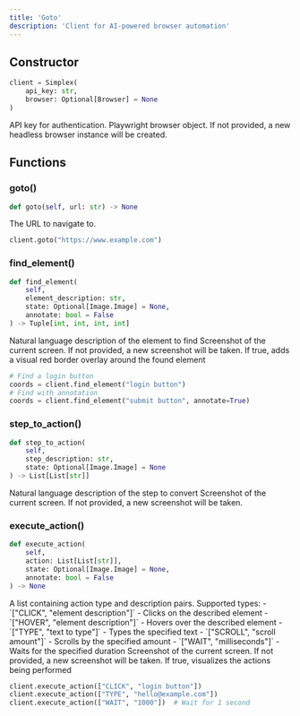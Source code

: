 ```yaml
---
title: 'Goto'
description: 'Client for AI-powered browser automation'
---
```


## Constructor

```python
client = Simplex(
    api_key: str,
    browser: Optional[Browser] = None
)
```

<ParamField path="api_key" type="string" required>
  API key for authentication.
</ParamField>

<ParamField path="browser" type="playwright.sync_api.Browser">
  Playwright browser object. If not provided, a new headless browser instance will be created.
</ParamField>


## Functions
### goto()
```python
def goto(self, url: str) -> None
```

<ParamField path="url" type="string" required>
  The URL to navigate to.
</ParamField>

```python
client.goto("https://www.example.com")
```
### find_element()
```python
def find_element(
    self,
    element_description: str,
    state: Optional[Image.Image] = None,
    annotate: bool = False
) -> Tuple[int, int, int, int]
```

<ParamField path="element_description" type="string" required>
  Natural language description of the element to find
</ParamField>

<ParamField path="state" type="Image.Image">
  Screenshot of the current screen. If not provided, a new screenshot will be taken.
</ParamField>

<ParamField path="annotate" type="boolean" default="False">
  If true, adds a visual red border overlay around the found element
</ParamField>

```python
# Find a login button
coords = client.find_element("login button")
# Find with annotation
coords = client.find_element("submit button", annotate=True)
```

### step_to_action()
```python
def step_to_action(
    self,
    step_description: str,
    state: Optional[Image.Image] = None
) -> List[List[str]]
```

<ParamField path="step_description" type="string" required>
  Natural language description of the step to convert
</ParamField>

<ParamField path="state" type="Image.Image">
  Screenshot of the current screen. If not provided, a new screenshot will be taken.
</ParamField>

### execute_action()
```python
def execute_action(
    self,
    action: List[List[str]],
    state: Optional[Image.Image] = None,
    annotate: bool = False
) -> None
```

<ParamField path="action" type="List[List[str]]" required>
  A list containing action type and description pairs. Supported types:
  - `["CLICK", "element description"]` - Clicks on the described element
  - `["HOVER", "element description"]` - Hovers over the described element
  - `["TYPE", "text to type"]` - Types the specified text
  - `["SCROLL", "scroll amount"]` - Scrolls by the specified amount
  - `["WAIT", "milliseconds"]` - Waits for the specified duration
</ParamField>

<ParamField path="state" type="Image.Image">
  Screenshot of the current screen. If not provided, a new screenshot will be taken.
</ParamField>

<ParamField path="annotate" type="boolean" default="false">
  If true, visualizes the actions being performed
</ParamField>

```python
client.execute_action(["CLICK", "login button"])
client.execute_action(["TYPE", "hello@example.com"])
client.execute_action(["WAIT", "1000"])  # Wait for 1 second
```